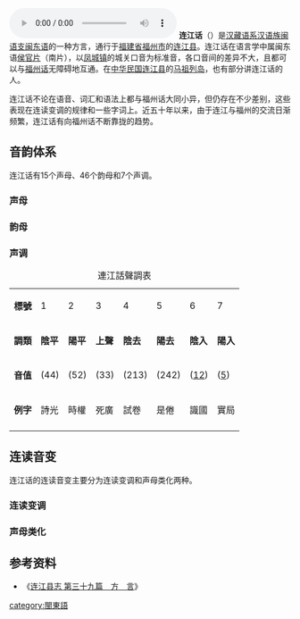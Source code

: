 {{Infobox Language
|name=连江话
|nativename=Lièng-gŏng-uâ
|familycolor=汉藏语系
|states= {{CHN}}
|region= [[福建省|福建省]][[福州市|福州市]][[连江县_(中华人民共和国)|连江县]]
|speakers=
|rank=
|fam1=[[汉藏语系|汉藏语系]]
|fam2=[[汉语族|汉语族]]
|fam3=[[闽语支|闽语支]]
|fam4=[[沿海闽语|沿海闽语]]
|fam5=[[闽东语|闽东语]]
|fam6=[[侯官片|侯官片]]
|isoexception=dialect| iso6 = liji}}
[[File:Zh,_cdo,_liji,_維基百科,_自由其百科全書.oga|thumb]]
'''连江话'''（{{lang-cdo|Lièng-gŏng-uâ}}）是[[汉藏语系|汉藏语系]][[汉语族|汉语族]][[闽语支|闽语支]][[闽东语|闽东语]]的一种方言，通行于[[福建省|福建省]][[福州市|福州市]]的[[连江县_(中华人民共和国)|连江县]]。连江话在语言学中属闽东语[[侯官片|侯官片]]（南片），以[[凤城镇|凤城镇]]的城关口音为标准音，各口音间的差异不大，且都可以与[[福州话|福州话]]无障碍地互通。在[[中华民国|中华民国]][[連江縣_(中華民國)|连江县]]的[[马祖列岛|马祖列岛]]，也有部分讲连江话的人。

连江话不论在语音、词汇和语法上都与福州话大同小异，但仍存在不少差别，这些表现在连读变调的规律和一些字词上。近五十年以来，由于连江与福州的交流日渐频繁，连江话有向福州话不断靠拢的趋势。

==音韵体系==
连江话有15个声母、46个韵母和7个声调。

===声母===

===韵母===

===声调===
{| class="wikitable"
|+ 連江話聲調表
|-
|'''標號'''
|1
|2
|3
|4
|5
|6
|7
|-
|'''調類'''
|'''陰平'''
|'''陽平'''
|'''上聲'''
|'''陰去'''
|'''陽去'''
|'''陰入'''
|'''陽入'''
|-
|'''音值'''
|{{IPA|˦˦}} (44)
|{{IPA|˥˨}} (52)
|{{IPA|˧˧}} (33)
|{{IPA|˨˩˧}} (213)
|{{IPA|˨˦˨}} (242)
|{{IPA|˩˨}} (<u>12</u>)
|{{IPA|˥}} (<u>5</u>)
|-
|'''例字'''
|詩光
|時權
|死廣
|試卷
|是倦
|識國
|實局
|-
|}
==连读音变==
连江话的连读音变主要分为连读变调和声母类化两种。
===连读变调===

===声母类化===

==参考资料==
*《[https://web.archive.org/web/20150412132550/http://www.fjsq.gov.cn/ShowText.asp?ToBook=3187&index=2396& 连江县志 第三十九篇　方　言]》

{{闽语}}

[[category:閩東語|category:閩東語]]